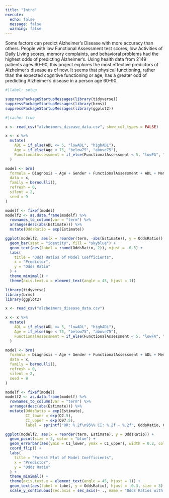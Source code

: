 ```yaml
---
title: "Intro"
execute: 
  echo: false
  message: false
  warning: false
---
```


Some factors can predict Alzheimer's Disease with more accuracy than others. People with low Functional Assessment test scores, low Activities of Daily Living scores, memory complaints, and behavioral problems had the highest odds of predicting Alzheimer's. Using health data from 2149 patients ages 60-90, this project explores the most effective predictors of Alzheimer's disease as of now. It seems that physical functioning, rather than the expected cognitive functioning or age, has a greater odd of predicting Alzheimer's disease in a person age 60-90.





```r
#|label: setup

suppressPackageStartupMessages(library(tidyverse))
suppressPackageStartupMessages(library(brms))
suppressPackageStartupMessages(library(ggplot2))

```


```r
#|cache: true

x <- read_csv("alzheimers_disease_data.csv", show_col_types = FALSE)

x <- x %>%
  mutate(
    ADL = if_else(ADL <= 5, "lowADL", "highADL"),    
    Age = if_else(Age < 75, "below75", "above75"),
    FunctionalAssessment = if_else(FunctionalAssessment < 5, "lowFA", "highFA")
  )

model <- brm(
  formula = Diagnosis ~ Age + Gender + FunctionalAssessment + ADL + MemoryComplaints + BehavioralProblems,
  data = x,
  family = bernoulli(),
  refresh = 0,
  silent = 2,
  seed = 9
)

modelf <- fixef(model)
modelf2 <- as.data.frame(modelf) %>%
  rownames_to_column(var = "term") %>%
  arrange(desc(abs(Estimate))) %>%
  mutate(OddsRatio = exp(Estimate))

ggplot(modelf2, aes(x = reorder(term, -abs(Estimate)), y = OddsRatio)) +
  geom_bar(stat = "identity", fill = "skyblue") +
  geom_text(aes(label = round(OddsRatio, 2)), vjust = -0.5) +
  labs(
    title = "Odds Ratios of Model Coefficients",
    x = "Predictor",
    y = "Odds Ratio"
  ) +
  theme_minimal() +
  theme(axis.text.x = element_text(angle = 45, hjust = 1))

```

```r

library(tidyverse)
library(brms)
library(ggplot2)

x <- read_csv("alzheimers_disease_data.csv")

x <- x %>%
  mutate(
    ADL = if_else(ADL <= 5, "lowADL", "highADL"),    
    Age = if_else(Age < 75, "below75", "above75"),
    FunctionalAssessment = if_else(FunctionalAssessment < 5, "lowFA", "highFA")
  )

model <- brm(
  formula = Diagnosis ~ Age + Gender + FunctionalAssessment + ADL + MemoryComplaints + BehavioralProblems,
  data = x,
  family = bernoulli(),
  refresh = 0,
  silent = 2,
  seed = 9
)

modelf <- fixef(model)
modelf2 <- as.data.frame(modelf) %>%
  rownames_to_column(var = "term") %>%
  arrange(desc(abs(Estimate))) %>%
  mutate(OddsRatio = exp(Estimate),
         CI_lower = exp(Q2.5),
         CI_upper = exp(Q97.5),
         label = sprintf("OR: %.2f\n95%% CI: %.2f - %.2f", OddsRatio, CI_lower, CI_upper))

ggplot(modelf2, aes(x = reorder(term, Estimate), y = OddsRatio)) +
  geom_point(size = 3, color = "blue") +
  geom_errorbar(aes(ymin = CI_lower, ymax = CI_upper), width = 0.2, color = "blue") +
  coord_flip() +
  labs(
    title = "Forest Plot of Model Coefficients",
    x = "Predictor",
    y = "Odds Ratio"
  ) +
  theme_minimal() +
  theme(axis.text.x = element_text(angle = 45, hjust = 1)) +
  geom_text(aes(label = label, y = OddsRatio), hjust = -0.3, size = 3) +
  scale_y_continuous(sec.axis = sec_axis(~ ., name = "Odds Ratios with 95% CI"))
```

